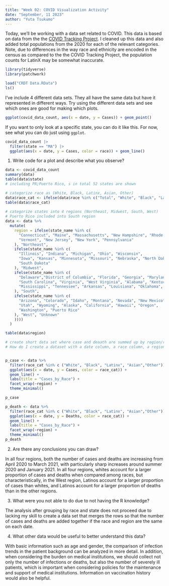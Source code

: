 ```yaml
---
title: "Week 02: COVID Visualization Activity"
date: "September, 11 2023"
author: "Yuta Tsukumo"
---
```


Today, we'll be working with a data set related to COVID.
This data is based on data from the the [COVID Tracking Project](https://covidtracking.com/).
I cleaned up this data and also added total populations from the 2020 for each of the relevant categories.
Note, due to differences in the way race and ethnicity are encoded in the census as compared to the the COVID Tracking Project, the population counts for LatinX may be somewhat inaccurate.

```r
library(tidyverse)
library(patchwork)

load("CRDT Data.RData")
ls()
```

I've include 4 different data sets.
They all have the same data but have it represented in different ways.
Try using the different data sets and see which ones are good for making which plots.


```r
ggplot(covid_data_count, aes(x = date, y = Cases)) + geom_point()
```



If you want to only look at a specific state, you can do it like this.
For now, see what you can do just using `ggplot`.

```r
covid_data_count |> 
  filter(state == "MA") |> 
  ggplot(aes(x = date, y = Cases, color = race)) + geom_line()
```

1. Write code for a plot and describe what you observe?

```r
data <- covid_data_count
summary(data)
table(data$state)
# including PR;Puerto Rico, s in total 52 states are shown

# categorize race as (White, Black, Latinx, Asian, Other)
data$race_cat <- ifelse(data$race %in% c("Total", "White", "Black", "Latinx", "Asian"), data$race, "Other")
table(data$race_cat)
  
# categorize states into 4 regions (Northeast, Midwest, South, West)
# Puerto Rico included into South region
data <- data %>%
  mutate(
    region = ifelse(state_name %in% c(
      "Connecticut", "Maine", "Massachusetts", "New Hampshire", "Rhode Island",
      "Vermont", "New Jersey", "New York", "Pennsylvania"
    ), "Northeast",
    ifelse(state_name %in% c(
      "Illinois", "Indiana", "Michigan", "Ohio", "Wisconsin",
      "Iowa", "Kansas", "Minnesota", "Missouri", "Nebraska", "North Dakota",
      "South Dakota"
    ), "Midwest",
    ifelse(state_name %in% c(
      "Delaware","District of Columbia", "Florida", "Georgia", "Maryland", "North Carolina",
      "South Carolina", "Virginia", "West Virginia", "Alabama", "Kentucky",
      "Mississippi", "Tennessee", "Arkansas", "Louisiana", "Oklahoma", "Texas"
    ), "South",
    ifelse(state_name %in% c(
      "Arizona", "Colorado", "Idaho", "Montana", "Nevada", "New Mexico",
      "Utah", "Wyoming", "Alaska", "California", "Hawaii", "Oregon",
      "Washington", "Puerto Rico"
    ), "West", "Unknown"
    ))))
  )

table(data$region)

# create short data set where case and deaath are summed up by region/race_cat
# How do I create a dataset with a date column, a race column, a region column, a number of infections column, and a number of deaths column, and then merge the columns so that for each date, if the race and region are the same, the number of infections and deaths are added together?


p_case <- data %>%
  filter(race_cat %in% c ("White", "Black", "Latinx", "Asian","Other")) %>%
  ggplot(aes(x = date, y = Cases, color = race_cat)) + 
  geom_line() +
  labs(title = "Cases_by_Race") +
  facet_wrap(~region) +
  theme_minimal()

p_case

p_death <- data %>%
  filter(race_cat %in% c ("White", "Black", "Latinx", "Asian","Other")) %>%
  ggplot(aes(x = date, y = Deaths, color = race_cat)) + 
  geom_line() +
  labs(title = "Cases_by_Race") +
  facet_wrap(~region) +
  theme_minimal()
p_death

```

2. Are there any conclusions you can draw?

In all four regions, both the number of cases and deaths are increasing from April 2020 to March 2021, with particularly sharp increases around summer 2020 and January 2021.
In all four regions, whites account for a larger proportion of cases and deaths when compared among races, but characteristically, in the West region, Latinos account for a larger proportion of cases than whites, and Latinos account for a larger proportion of deaths than in the other regions.

3. What were you not able to do due to not having the R knowledge?

The analysis after grouping by race and state does not proceed due to lacking my skill to create a data set that merges the rows so that the number of cases and deaths are added together if the race and region are the same on each date.

4. What other data would be useful to better understand this data?

With basic information such as age and gender, the comparison of infection trends in the patient background can be analyzed in more detail.
In addition, when considering the burden on medical institutions, we should collect not only the number of infections or deaths, but also the number of severely ill patients, which is important when considering policies for the maintenance and support of medical institutions.
Information on vaccination history would also be helpful.
